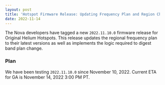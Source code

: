 ```yaml
---
layout: post
title: 'Hotspot Firmware Release: Updating Frequency Plan and Region Change Logic'
date: 2022-11-14
---
```


The Nova developers have tagged a new `2022.11.10.0` firmware release for Original Helium Hotspots.
This release updates the regional frequency plan to their latest versions as well as implements the
logic required to digest band plan change.

<!--truncate-->

### Plan

We have been testing `2022.11.10.0` since November 10, 2022. Current ETA for GA is November 14, 2022
3:00 PM PT.

